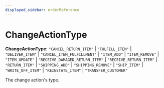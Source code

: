 ```yaml
---
displayed_sidebar: orderReference
---
```



# ChangeActionType

 **ChangeActionType**: `"CANCEL_RETURN_ITEM"` \| `"FULFILL_ITEM"` \| `"DELIVER_ITEM"` \| `"CANCEL_ITEM_FULFILLMENT"` \| `"ITEM_ADD"` \| `"ITEM_REMOVE"` \| `"ITEM_UPDATE"` \| `"RECEIVE_DAMAGED_RETURN_ITEM"` \| `"RECEIVE_RETURN_ITEM"` \| `"RETURN_ITEM"` \| `"SHIPPING_ADD"` \| `"SHIPPING_REMOVE"` \| `"SHIP_ITEM"` \| `"WRITE_OFF_ITEM"` \| `"REINSTATE_ITEM"` \| `"TRANSFER_CUSTOMER"`

The change action's type.

